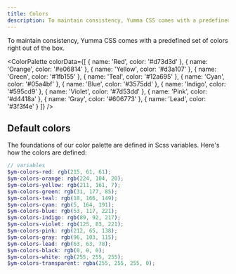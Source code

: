 ```yaml
---
title: Colors
description: To maintain consistency, Yumma CSS comes with a predefined set of colors right out of the box.
---
```



To maintain consistency, Yumma CSS comes with a predefined set of colors right out of the box.

<ColorPalette
  colorData={[
    {
      name: 'Red',
      color: '#d73d3d'
    },
    {
      name: 'Orange',
      color: '#e06814'
    },
    {
      name: 'Yellow',
      color: '#d3a107'
    },
    {
      name: 'Green',
      color: '#1fb155'
    },
    {
      name: 'Teal',
      color: '#12a695'
    },
    {
      name: 'Cyan',
      color: '#05a4bf'
    },
    {
      name: 'Blue',
      color: '#3575dd'
    },
    {
      name: 'Indigo',
      color: '#595cd9'
    },
    {
      name: 'Violet',
      color: '#7d53dd'
    },
    {
      name: 'Pink',
      color: '#d4418a'
    },
    {
      name: 'Gray',
      color: '#606773'
    },
    {
      name: 'Lead',
      color: '#3f3f4e'
    }
  ]}
/>

## Default colors

The foundations of our color palette are defined in Scss variables. Here's how the colors are defined:

```scss
// variables
$ym-colors-red: rgb(215, 61, 61);
$ym-colors-orange: rgb(224, 104, 20);
$ym-colors-yellow: rgb(211, 161, 7);
$ym-colors-green: rgb(31, 177, 85);
$ym-colors-teal: rgb(18, 166, 149);
$ym-colors-cyan: rgb(5, 164, 191);
$ym-colors-blue: rgb(53, 117, 221);
$ym-colors-indigo: rgb(89, 92, 217);
$ym-colors-violet: rgb(125, 83, 221);
$ym-colors-pink: rgb(212, 65, 138);
$ym-colors-gray: rgb(96, 103, 115);
$ym-colors-lead: rgb(63, 63, 78);
$ym-colors-black: rgb(0, 0, 0);
$ym-colors-white: rgb(255, 255, 255);
$ym-colors-transparent: rgba(255, 255, 255, 0);
```